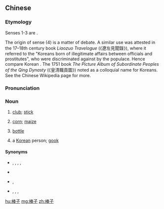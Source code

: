 ==Chinese==
{{zh-forms}}

===Etymology===
Senses 1-3 are {{zh-compound|棒|子|club, stick|''diminutive suffix''|tr2=zi|nocap=y}}.

The origin of sense (4) is a matter of debate. A similar use was attested in the 17–18th century book ''Liaozuo Travelogue'' (《遼左見聞錄》), where it referred to the "Koreans born of illegitimate affairs between officials and prostitutes", who were discriminated against by the populace. Hence compare Korean {{ko-l|백정|白丁|former outcast group in Korea}}. The 1751 book ''The Picture Album of Subordinate Peoples of the Qing Dynasty'' (《皇清職貢圖》) noted {{zh-l|高麗棒子|Goryeo ''bangzi''}} as a colloquial name for Koreans. See the Chinese Wikipedia page {{w2|zh|高麗棒子}} for more.

===Pronunciation===
{{zh-pron
|m=bàngzi
|c=paang5 zi2
|cat=n
}}

===Noun===
{{zh-noun}}

# [[club]]; [[stick]] {{gloss|short and thick}}
# {{lb|zh|dialectal}} [[corn]]; [[maize]]
# {{lb|zh|dialectal}} [[bottle]]
# {{lb|zh|slang|pejorative}} a [[Korean]] person; [[gook]]

====Synonyms====
* {{sense|club}} {{zh-l|棒}}, {{zh-l|棍}}, {{zh-l|棍子}}, {{zh-l|杖}}, {{zh-l|棍棒}}
* {{sense|corn}}
{{zh-dial|玉米}}
* {{sense|bottle}} {{zh-l|瓶子}}, {{zh-l|瓶}}
* {{sense|a Korean person}} {{zh-l|高麗棒子}}, {{zh-l|韓棒子}}, {{zh-l|思密達}}, {{zh-l|二鬼子}}

[[hu:棒子]]
[[mg:棒子]]
[[zh:棒子]]